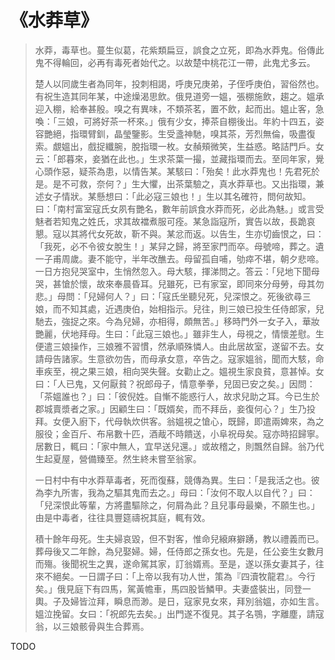 # 《水莽草》

> 水莽，毒草也。蔓生似葛，花紫類扁豆，誤食之立死，即為水莽鬼。俗傳此鬼不得輪回，必再有毒死者始代之。以故楚中桃花江一帶，此鬼尤多云。
>
> 楚人以同歲生者為同年，投刺相謁，呼庚兄庚弟，子侄呼庚伯，習俗然也。有祝生造其同年某，中途燥渴思飲。俄見道旁一媼，張棚施飲，趨之。媼承迎入棚，給奉甚殷。嗅之有異味，不類茶茗，置不飲，起而出。媼止客，急喚：「三娘，可將好茶一杯來。」俄有少女，捧茶自棚後出。年約十四五，姿容艷絕，指環臂釧，晶瑩鑒影。生受盞神馳，嗅其茶，芳烈無倫，吸盡復索。覷媼出，戲捉纖腕，脫指環一枚。女赬頰微笑，生益惑。略詰門戶。女云：「郎暮來，妾猶在此也。」生求茶葉一撮，並藏指環而去。至同年家，覺心頭作惡，疑茶為患，以情告某。某駭曰：「殆矣！此水莽鬼也！先君死於是。是不可救，奈何？」生大懼，出茶葉驗之，真水莽草也。又出指環，兼述女子情狀。某懸想曰：「此必寇三娘也！」生以其名確符，問何故知。曰：「南村富室寇氏女夙有艷名，數年前誤食水莽而死，必此為魅。」或言受魅者若知鬼之姓氏，求其故襠煮服可痊。某急詣寇所，實告以故，長跪哀懇。寇以其將代女死故，靳不與。某忿而返。以告生，生亦切齒恨之，曰：「我死，必不令彼女脫生！」某舁之歸，將至家門而卒。母號啼，葬之。遺一子甫周歲。妻不能守，半年改醮去。母留孤自哺，劬瘁不堪，朝夕悲啼。一日方抱兒哭室中，生悄然忽入。母大駭，揮涕問之。答云：「兒地下聞母哭，甚愴於懷，故來奉晨昏耳。兒雖死，已有家室，即同來分母勞，母其勿悲。」母問：「兒婦何人？」曰：「寇氏坐聽兒死，兒深恨之。死後欲尋三娘，而不知其處，近遇庚伯，始相指示。兒往，則三娘已投生任侍郎家，兒馳去，強捉之來。今為兒婦，亦相得，頗無苦。」移時門外一女子入，華妝艷麗，伏地拜母。生曰：「此寇三娘也。」雖非生人，母視之，情懷差慰。生便遣三娘操作，三娘雅不習慣，然承順殊憐人。由此居故室，遂留不去。女請母告諸家。生意欲勿告，而母承女意，卒告之。寇家媼翁，聞而大駭，命車疾至，視之果三娘，相向哭失聲。女勸止之。媼視生家良貧，意甚悼。女曰：「人已鬼，又何厭貧？祝郎母子，情意拳拳，兒固已安之矣。」因問：「茶媼誰也？」曰：「彼倪姓。自慚不能惑行人，故求兒助之耳。今已生於郡城賣漿者之家。」因顧生曰：「既婿矣，而不拜岳，妾復何心？」生乃投拜。女便入廚下，代母執炊供客。翁媼視之愴心，既歸，即遣兩婢來，為之服役；金百斤、布帛數十匹，酒胾不時饋送，小阜祝母矣。寇亦時招歸寧。居數日，輒曰：「家中無人，宜早送兒還。」或故稽之，則飄然自歸。翁乃代生起夏屋，營備臻至。然生終未嘗至翁家。
>
> 一日村中有中水莽草毒者，死而復蘇，競傳為異。生曰：「是我活之也。彼為李九所害，我為之驅其鬼而去之。」母曰：「汝何不取人以自代？」曰：「兒深恨此等輩，方將盡驅除之，何屑為此？且兒事母最樂，不願生也。」由是中毒者，往往具豐筵禱祝其庭，輒有效。
>
> 積十餘年母死。生夫婦哀毀，但不對客，惟命兒縗麻擗踴，教以禮義而已。葬母後又二年餘，為兒娶婦。婦，任侍郎之孫女也。先是，任公妾生女數月而殤。後聞祝生之異，遂命駕其家，訂翁婿焉。至是，遂以孫女妻其子，往來不絕矣。一日謂子曰：「上帝以我有功人世，策為『四瀆牧龍君』。今行矣。」俄見庭下有四馬，駕黃幨車，馬四股皆鱗甲。夫妻盛裝出，同登一輿。子及婦皆泣拜，瞬息而渺。是日，寇家見女來，拜別翁媼，亦如生言。媼泣挽留。女曰：「祝郎先去矣。」出門遂不復見。其子名鶚，字離塵，請寇翁，以三娘骸骨與生合葬焉。

TODO
